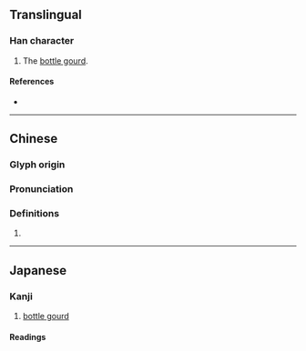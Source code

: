 {{character info/new}}
==Translingual==

===Han character===
{{Han char|rn=97|rad=瓜|as=05|sn=10|four=77230|canj=HOPRU|ids=⿺瓜包}}

# The [[bottle gourd]].

====References====
* {{Han ref|kx=0746.120|dkj=21384|dj=1154.240|hdz=42655.050|uh=74DF|ud=29919|bh=D2BD|bd=53949}}

----

==Chinese==
{{zh-forms}}

===Glyph origin===
{{Han etym}}

===Pronunciation===
{{zh-pron
|m=bó,páo
|c=bok6,paau4
|mc=y
|oc=y
|cat=
}}

===Definitions===
{{zh-hanzi}}

# {{rfdef|zh}}

----

==Japanese==

===Kanji===
{{ja-kanji|grade=|rs=瓜05}}

# [[bottle gourd]]

====Readings====
{{rfv-pronunciation|ja}}
{{ja-readings
|goon=ばく, びょう<べう
|kanon=はく, ほう<はう
}}
